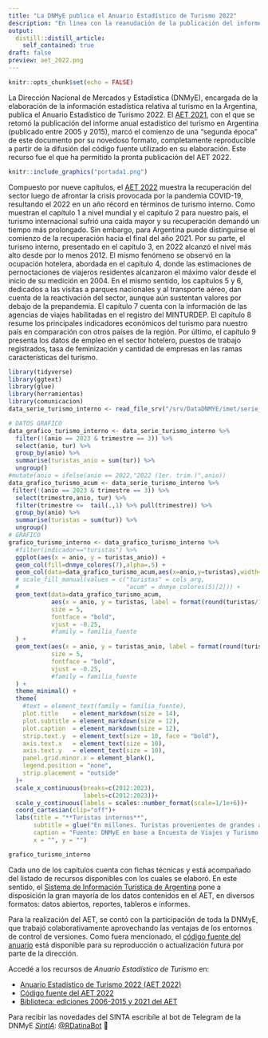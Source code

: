 ```yaml
---
title: "La DNMyE publica el Anuario Estadístico de Turismo 2022"
description: "En línea con la reanudación de la publicación del informe anual estadístico del turismo (AET), iniciada con el AET 2021, aquí se presenta el AET 2022, que contiene las estadísticas que muestran la recuperación del sector tras la profunda crisis atravesada por la pandemia COVID-19." 
output:
  distill::distill_article:
    self_contained: true
draft: false
preview: aet_2022.png
---
```


```r
knitr::opts_chunk$set(echo = FALSE)
```

La Dirección Nacional de Mercados y Estadística (DNMyE), encargada de la elaboración de la información estadística relativa al turismo en la Argentina, publica el Anuario Estadístico de Turismo 2022. El [AET 2021](https://dnme-minturdep.github.io/anuario_2021/), con el que se retomó la publicación del informe anual estadístico del turismo en Argentina (publicado entre 2005 y 2015), marcó el comienzo de una “segunda época” de este documento por su novedoso formato, completamente reproducible a partir de la difusión del código fuente utilizado en su elaboración. Este recurso fue el que ha permitido la pronta publicación del AET 2022.

```r
knitr::include_graphics("portada1.png")
```

Compuesto por nueve capítulos, el [AET 2022](https://dnme-minturdep.github.io/anuario_2022/) muestra la recuperación del sector luego de afrontar la crisis provocada por la pandemia COVID-19, resultando el 2022 en un año récord en términos de turismo interno. Como muestran el capítulo 1 a nivel mundial y el capítulo 2 para nuestro país, el turismo internacional sufrió una caída mayor y su recuperación demandó un tiempo más prolongado. Sin embargo, para Argentina puede distinguirse el comienzo de la recuperación hacia el final del año 2021. Por su parte, el turismo interno, presentado en el capítulo 3, en 2022 alcanzó el nivel más alto desde por lo menos 2012. El mismo fenómeno se observó en la ocupación hotelera, abordada en el capítulo 4, donde las estimaciones de pernoctaciones de viajeros residentes alcanzaron el máximo valor desde el inicio de su medición en 2004. En el mismo sentido, los capítulos 5 y 6, dedicados a las visitas a parques nacionales y al transporte aéreo, dan cuenta de la reactivación del sector, aunque aún sustentan valores por debajo de la prepandemia. El capítulo 7 cuenta con la información de las agencias de viajes habilitadas en el registro del MINTURDEP. El capítulo 8 resume los principales indicadores económicos del turismo para nuestro país en comparación con otros países de la región. Por último, el capítulo 9 presenta los datos de empleo en el sector hotelero, puestos de trabajo registrados, tasa de feminización y cantidad de empresas en las ramas características del turismo. 

```r
library(tidyverse)
library(ggtext)
library(glue)
library(herramientas)
library(comunicacion)
data_serie_turismo_interno <- read_file_srv("/srv/DataDNMYE/imet/serie_evyth.csv")

# DATOS GRAFICO
data_grafico_turismo_interno <- data_serie_turismo_interno %>% 
  filter(!(anio == 2023 & trimestre == 3)) %>% 
  select(anio, tur) %>% 
  group_by(anio) %>% 
  summarise(turistas_anio = sum(tur)) %>% 
  ungroup() 
#mutate(anio = ifelse(anio == 2022,"2022 (1er. trim.)",anio))
data_grafico_turismo_acum <- data_serie_turismo_interno %>% 
 filter(!(anio == 2023 & trimestre == 3)) %>% 
  select(trimestre,anio, tur) %>% 
  filter(trimestre <=  tail(.,1) %>% pull(trimestre)) %>% 
  group_by(anio) %>% 
  summarise(turistas = sum(tur)) %>% 
  ungroup() 
# GRAFICO
grafico_turismo_interno <- data_grafico_turismo_interno %>% 
  #filter(indicador=="turistas") %>% 
  ggplot(aes(x = anio, y = turistas_anio)) + 
  geom_col(fill=dnmye_colores(7),alpha=.5) +
  geom_col(data=data_grafico_turismo_acum,aes(x=anio,y=turistas),width=.7,alpha=1,fill=dnmye_colores(5))+
  # scale_fill_manual(values = c("turistas" = cols_arg, 
  #                              "acum" = dnmye_colores(5)[2])) +
  geom_text(data=data_grafico_turismo_acum,
            aes(x = anio, y = turistas, label = format(round(turistas/1e+6,1),decimal.mark=",",big.mark=".")), color = dnmye_colores(5),
            size = 5,  
            fontface = "bold",
            vjust = -0.25,
            #family = familia_fuente
  ) +
  geom_text(aes(x = anio, y = turistas_anio, label = format(round(turistas_anio/1e+6,1),decimal.mark=",",big.mark=".")), color = dnmye_colores(7),
            size = 5,  
            fontface = "bold",
            vjust = -0.25,
            #family = familia_fuente
  ) +
  theme_minimal() +
  theme(
    #text = element_text(family = familia_fuente), 
    plot.title    = element_markdown(size = 14),
    plot.subtitle = element_markdown(size = 12),
    plot.caption  = element_markdown(size = 12),
    strip.text.y  = element_text(size = 10, face = "bold"),
    axis.text.x   = element_text(size = 10),
    axis.text.y   = element_text(size = 10),
    panel.grid.minor.x = element_blank(),
    legend.position = "none",
    strip.placement = "outside"
  )+
  scale_x_continuous(breaks=c(2012:2023),
                     labels=c(2012:2023))+
  scale_y_continuous(labels = scales::number_format(scale=1/1e+6))+
  coord_cartesian(clip="off")+
  labs(title = "**Turistas internos**",
       subtitle = glue("En millones. Turistas provenientes de grandes aglomerados urbanos. <br> <span style='color:{dnmye_colores(7)}'>Anual</span> y <span style='color:{dnmye_colores(5)}'>1° semestre</span>"),
       caption = "Fuente: DNMyE en base a Encuesta de Viajes y Turismo de los Hogares.",
       x = "", y = "")

grafico_turismo_interno
```


Cada uno de los capítulos cuenta con fichas técnicas y está acompañado del listado de recursos disponibles con los cuales se elaboró. En este sentido, el [Sistema de Información Turística de Argentina](https://www.yvera.tur.ar/sinta/) pone a disposición la gran mayoría de los datos contenidos en el AET, en diversos formatos: datos abiertos, reportes, tableros e informes.

Para la realización del AET, se contó con la participación de toda la DNMyE, que trabajó colaborativamente aprovechando las ventajas de los entornos de control de versiones. Como fuera mencionado, el [código fuente del anuario](https://github.com/dnme-minturdep/anuario_2022) está disponible para su reproducción o actualización futura por parte de la dirección.

Accedé a los recursos de *Anuario Estadístico de Turismo* en:

-   [Anuario Estadístico de Turismo 2022 (AET 2022)](https://dnme-minturdep.github.io/anuario_2022/)
-   [Código fuente del AET 2022](https://github.com/dnme-minturdep/anuario_2022)
-   [Biblioteca: ediciones 2006-2015 y 2021 del AET](https://biblioteca.yvera.tur.ar/)


::: {.infobox}
Para recibir las novedades del SINTA escribíle al bot de Telegram de la DNMyE <a href=‘https://bitacora.yvera.tur.ar/posts/2022-09-08-sintia/’ target=‘_blank’>*SintIA*</a>: <a href=‘https://t.me/RDatinaBot’ target=‘_blank’>@RDatinaBot</a> 🤖
:::

